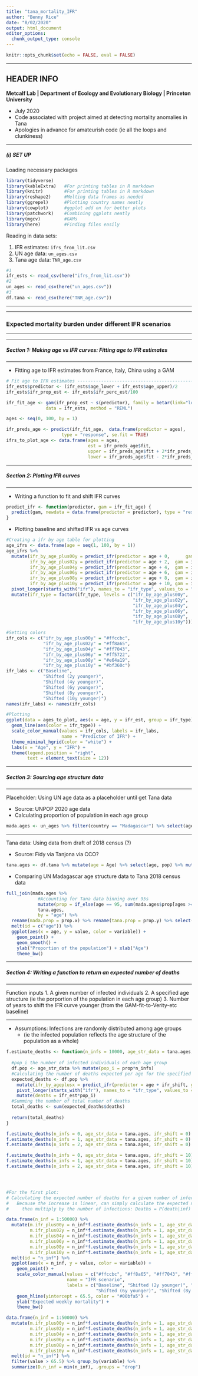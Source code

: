 ```yaml
---
title: "tana_mortality_IFR"
author: "Benny Rice"
date: "8/02/2020"
output: html_document
editor_options: 
  chunk_output_type: console
---
```


```r
knitr::opts_chunk$set(echo = FALSE, eval = FALSE)
```

***
<style>
div.blue { background-color:#e6f0ff; border-radius: 5px; padding: 20px;}
</style>
<div class = "blue">

## HEADER INFO

**Metcalf Lab | Department of Ecology and Evolutionary Biology | Princeton University**

- July 2020
- Code associated with project aimed at detecting mortality anomalies in Tana
- Apologies in advance for amateurish code (ie all the loops and clunkiness)

</div>

***

##### (i) SET UP

Loading necessary packages
```r
library(tidyverse)
library(kableExtra)   #For printing tables in R markdown
library(knitr)        #For printing tables in R markdown
library(reshape2)     #Melting data frames as needed
library(ggrepel)      #Plotting country names neatly
library(cowplot)      #ggplot add on for better plots
library(patchwork)    #Combining ggplots neatly
library(mgcv)         #GAMs
library(here)         #Finding files easily
```

Reading in data sets:

1. IFR estimates: `ifrs_from_lit.csv`
2. UN age data: `un_ages.csv`
3. Tana age data: `TNR_age.csv`

```r
#1
ifr_ests <- read_csv(here("ifrs_from_lit.csv"))
#2
un_ages <- read_csv(here("un_ages.csv"))
#3
df.tana <- read_csv(here("TNR_age.csv"))
```


***
***

<style>
div.blue { background-color:#e6f0ff; border-radius: 5px; padding: 20px;}
</style>
<div class = "blue">

### Expected mortality burden under different IFR scenarios

</div>

***
***

##### Section 1: Making age vs IFR curves: Fitting age to IFR estimates

***

- Fitting age to IFR estimates from France, Italy, China using a GAM

```r
# Fit age to IFR estimates ------------------------------------------------
ifr_ests$predictor <- (ifr_ests$age_lower + ifr_ests$age_upper)/2
ifr_ests$ifr_prop_est <- ifr_ests$ifr_perc_est/100

ifr_fit_age <- gam(ifr_prop_est ~ s(predictor), family = betar(link="logit"), 
               data = ifr_ests, method = "REML")

ages <- seq(0, 100, by = 1)

ifr_preds_age <- predict(ifr_fit_age,  data.frame(predictor = ages), 
                     type = "response", se.fit = TRUE)
ifrs_to_plot_age <- data.frame(ages = ages,
                               est = ifr_preds_age$fit, 
                               upper = ifr_preds_age$fit + 2*ifr_preds_age$se.fit, 
                               lower = ifr_preds_age$fit - 2*ifr_preds_age$se.fit)
```

***

##### Section 2: Plotting IFR curves 

***

- Writing a function to fit and shift IFR curves

```r
predict_ifr <- function(predictor, gam = ifr_fit_age) {
  predict(gam, newdata = data.frame(predictor = predictor), type = "response")
}
```

- Plotting baseline and shifted IFR vs age curves

```r
#Creating a ifr by age table for plotting
age_ifrs <- data.frame(age = seq(1, 100, by = 1))
age_ifrs %>%
  mutate(ifr_by_age_plus00y = predict_ifr(predictor = age + 0,      gam = ifr_fit_age), 
         ifr_by_age_plus02y = predict_ifr(predictor = age + 2,  gam = ifr_fit_age),
         ifr_by_age_plus04y = predict_ifr(predictor = age + 4,  gam = ifr_fit_age),
         ifr_by_age_plus06y = predict_ifr(predictor = age + 6,  gam = ifr_fit_age),
         ifr_by_age_plus08y = predict_ifr(predictor = age + 8,  gam = ifr_fit_age),
         ifr_by_age_plus10y = predict_ifr(predictor = age + 10, gam = ifr_fit_age)) %>%
  pivot_longer(starts_with("ifr"), names_to = "ifr_type", values_to = "ifr_est") %>%
  mutate(ifr_type = factor(ifr_type, levels = c("ifr_by_age_plus00y", 
                                                "ifr_by_age_plus02y", 
                                                "ifr_by_age_plus04y", 
                                                "ifr_by_age_plus06y", 
                                                "ifr_by_age_plus08y", 
                                                "ifr_by_age_plus10y"))) -> ages_to_plot

#Setting colors
ifr_cols <- c("ifr_by_age_plus00y" = "#ffccbc", 
              "ifr_by_age_plus02y" = "#ff8a65", 
              "ifr_by_age_plus04y" = "#ff7043", 
              "ifr_by_age_plus06y" = "#ff5722", 
              "ifr_by_age_plus08y" = "#e64a19", 
              "ifr_by_age_plus10y" = "#bf360c")
ifr_labs <- c("Baseline", 
              "Shifted (2y younger)", 
              "Shifted (4y younger)", 
              "Shifted (6y younger)", 
              "Shifted (8y younger)", 
              "Shifted (10y younger)")
names(ifr_labs) <- names(ifr_cols)

#Plotting
ggplot(data = ages_to_plot, aes(x = age, y = ifr_est, group = ifr_type)) +
  geom_line(aes(color = ifr_type)) + 
  scale_color_manual(values = ifr_cols, labels = ifr_labs,
                     name = "Predictor of IFR") +
  theme_minimal_hgrid(color = "white") +
  labs(x = "Age", y = "IFR") +
  theme(legend.position = "right",
        text = element_text(size = 12))
```

***

##### Section 3: Sourcing age structure data 

***

Placeholder: Using UN age data as a placeholder until get Tana data

- Source: UNPOP 2020 age data
- Calculating proportion of population in each age group

```r
mada.ages <- un_ages %>% filter(country == "Madagascar") %>% select(age, pop) %>% mutate(prop = pop/(sum(pop)))
```

***

Tana data: Using data from draft of 2018 census (?)

- Source: Fidy via Tanjona via CCO?

```r
tana.ages <- df.tana %>% mutate(age = Age) %>% select(age, pop) %>% mutate(prop = pop/(sum(pop)))
```

- Comparing UN Madagascar age structure data to Tana 2018 census data
```r
full_join(mada.ages %>% 
            #Accounting for Tana data binning over 95s
            mutate(prop = if_else(age == 95, sum(mada.ages$prop[ages >= 95]), prop)) %>% filter(age <= 95),
            tana.ages,
            by = "age") %>%
  rename(mada.prop = prop.x) %>% rename(tana.prop = prop.y) %>% select(age, mada.prop, tana.prop) %>%
  melt(id = c("age")) %>%
  ggplot(aes(x = age, y = value, color = variable)) +
    geom_point() +
    geom_smooth() +
    ylab("Proportion of the population") + xlab("Age")
    theme_bw()
```

***

##### Section 4: Writing a function to return an expected number of deaths

***

Function inputs
1. A given number of infected individuals
2. A specified age structure (ie the porportion of the population in each age group)
3. Number of years to shift the IFR curve younger (from the GAM-fit-to-Verity-etc baseline)

***

- Assumptions: Infections are randomly distributed among age groups
  - (ie the infected population reflects the age structure of the population as a whole)

```r
f.estimate_deaths <- function(n_infs = 10000, age_str_data = tana.ages, ifr_shift = 0){
  
  #pop_i the number of infected individuals of each age group
  df.pop <- age_str_data %>% mutate(pop_i = prop*n_infs)
  #Calculating the number of deaths expected per age for the specified IFR scenario
  expected_deaths <- df.pop %>%
    mutate(ifr_by_ageplusx = predict_ifr(predictor = age + ifr_shift, gam = ifr_fit_age)) %>%
    pivot_longer(starts_with("ifr"), names_to = "ifr_type", values_to = "ifr_est") %>%
    mutate(deaths = ifr_est*pop_i)
  #Summing the number of total number of deaths
  total_deaths <- sum(expected_deaths$deaths)
  
  return(total_deaths)
}

f.estimate_deaths(n_infs = 0, age_str_data = tana.ages, ifr_shift = 0)
f.estimate_deaths(n_infs = 1, age_str_data = tana.ages, ifr_shift = 0)
f.estimate_deaths(n_infs = 2, age_str_data = tana.ages, ifr_shift = 0)

f.estimate_deaths(n_infs = 0, age_str_data = tana.ages, ifr_shift = 10)
f.estimate_deaths(n_infs = 1, age_str_data = tana.ages, ifr_shift = 10)
f.estimate_deaths(n_infs = 2, age_str_data = tana.ages, ifr_shift = 10)




#For the first plot:
# Calculating the expected number of deaths for a given number of infections
#   Because the increase is linear, can simply calculate the expected number of deaths for 1 infection 
#     then multiply by the number of infections: Deaths = P(death|inf) * n_infs

data.frame(n_inf = 1:50000) %>% 
  mutate(m.ifr_plus00y = n_inf*f.estimate_deaths(n_infs = 1, age_str_data = tana.ages, ifr_shift = 0),
         m.ifr_plus02y = n_inf*f.estimate_deaths(n_infs = 1, age_str_data = tana.ages, ifr_shift = 2),
         m.ifr_plus04y = n_inf*f.estimate_deaths(n_infs = 1, age_str_data = tana.ages, ifr_shift = 4),
         m.ifr_plus06y = n_inf*f.estimate_deaths(n_infs = 1, age_str_data = tana.ages, ifr_shift = 6),
         m.ifr_plus08y = n_inf*f.estimate_deaths(n_infs = 1, age_str_data = tana.ages, ifr_shift = 8),
         m.ifr_plus10y = n_inf*f.estimate_deaths(n_infs = 1, age_str_data = tana.ages, ifr_shift = 10)) %>%
  melt(id = "n_inf") %>%
  ggplot(aes(x = n_inf, y = value, color = variable)) +
    geom_point() +
    scale_color_manual(values = c("#ffccbc", "#ff8a65", "#ff7043", "#ff5722", "#e64a19", "#bf360c"),
                       name = "IFR scenario",
                       labels = c("Baseline", "Shifted (2y younger)", "Shifted (4y younger)", 
                                  "Shifted (6y younger)", "Shifted (8y younger)", "Shifted (10y younger)")) +
    geom_hline(yintercept = 65.5, color = "#00bfa5") +
    ylab("Expected weekly mortality") +
    theme_bw()

data.frame(n_inf = 1:50000) %>% 
  mutate(m.ifr_plus00y = n_inf*f.estimate_deaths(n_infs = 1, age_str_data = tana.ages, ifr_shift = 0),
         m.ifr_plus02y = n_inf*f.estimate_deaths(n_infs = 1, age_str_data = tana.ages, ifr_shift = 2),
         m.ifr_plus04y = n_inf*f.estimate_deaths(n_infs = 1, age_str_data = tana.ages, ifr_shift = 4),
         m.ifr_plus06y = n_inf*f.estimate_deaths(n_infs = 1, age_str_data = tana.ages, ifr_shift = 6),
         m.ifr_plus08y = n_inf*f.estimate_deaths(n_infs = 1, age_str_data = tana.ages, ifr_shift = 8),
         m.ifr_plus10y = n_inf*f.estimate_deaths(n_infs = 1, age_str_data = tana.ages, ifr_shift = 10)) %>%
  melt(id = "n_inf") %>%
  filter(value > 65.5) %>% group_by(variable) %>%
  summarize(D.n_inf = min(n_inf), .groups = "drop")
```






